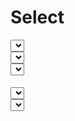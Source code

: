 
<Meta title="Components/Select" component={Select} />

# Select

<ArgsTable of={Select} />

<Canvas>
  <Story name="default">
    <div style={{ maxWidth: '400px' }}>
      <Select
        options={[
          {
            value: 'option-1',
            label: 'Option 1',
          },
          {
            value: 'option-1',
            label: 'Option 2',
          },
        ]}
        onChange={action('Select onChange triggered')}
        size={boolean('Small', false) ? 'small' : 'normal'}
      />
    </div>
  </Story>
</Canvas>

<Canvas>
  <Story name="with selected option">
    <div style={{ maxWidth: '400px' }}>
      <Select
        options={[
          {
            value: 'option-1',
            label: 'Option 1',
          },
          {
            value: 'option-1',
            label: 'Option 2',
          },
        ]}
        value={{
          value: 'option-1',
          label: 'Option 1',
        }}
        onChange={action('Select onChange triggered')}
        size={boolean('Small', false) ? 'small' : 'normal'}
      />
    </div>
  </Story>
</Canvas>

<Canvas>
  <Story name="with label">
    <div style={{ maxWidth: '400px' }}>
      <Select
        label="This is a label"
        options={[
          {
            value: 'option-1',
            label: 'Option 1',
          },
          {
            value: 'option-1',
            label: 'Option 2',
          },
        ]}
        value={{
          value: 'option-1',
          label: 'Option 1',
        }}
        onChange={action('Select onChange triggered')}
        size={boolean('Small', false) ? 'small' : 'normal'}
      />
    </div>
  </Story>
</Canvas>

<Canvas>
  <Story name="disabled">
    <div style={{ maxWidth: '400px' }}>
      <Select
        options={[
          {
            value: 'option-1',
            label: 'Option 1',
          },
          {
            value: 'option-1',
            label: 'Option 2',
          },
        ]}
        value={{
          value: 'option-1',
          label: 'Option 1',
        }}
        onChange={action('Select onChange triggered')}
        size={boolean('Small', false) ? 'small' : 'normal'}
        disabled={true}
      />
    </div>
  </Story>
</Canvas>

<Canvas>
  <Story name="with number values">
    <div style={{ maxWidth: '400px' }}>
      <Select
        options={[
          {
            value: 1,
            label: 'Option 1',
          },
          {
            value: 2,
            label: 'Option 2',
          },
        ]}
        value={{
          value: 3,
          label: 'Option 1',
        }}
        onChange={action('Select onChange triggered')}
        size={boolean('Small', false) ? 'small' : 'normal'}
        value={2}
      />
    </div>
  </Story>
</Canvas>

<Canvas>
  <Story name="with placeholder">
    <div style={{ maxWidth: '400px' }}>
      <Select
        options={[
          {
            value: 1,
            label: 'Option 1',
          },
          {
            value: 2,
            label: 'Option 2',
          },
        ]}
        onChange={action('Select onChange triggered')}
        size={boolean('Small', false) ? 'small' : 'normal'}
        placeholder={'Placeholder'}
      />
    </div>
  </Story>
</Canvas>
